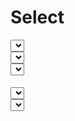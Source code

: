 
<Meta title="Components/Select" component={Select} />

# Select

<ArgsTable of={Select} />

<Canvas>
  <Story name="default">
    <div style={{ maxWidth: '400px' }}>
      <Select
        options={[
          {
            value: 'option-1',
            label: 'Option 1',
          },
          {
            value: 'option-1',
            label: 'Option 2',
          },
        ]}
        onChange={action('Select onChange triggered')}
        size={boolean('Small', false) ? 'small' : 'normal'}
      />
    </div>
  </Story>
</Canvas>

<Canvas>
  <Story name="with selected option">
    <div style={{ maxWidth: '400px' }}>
      <Select
        options={[
          {
            value: 'option-1',
            label: 'Option 1',
          },
          {
            value: 'option-1',
            label: 'Option 2',
          },
        ]}
        value={{
          value: 'option-1',
          label: 'Option 1',
        }}
        onChange={action('Select onChange triggered')}
        size={boolean('Small', false) ? 'small' : 'normal'}
      />
    </div>
  </Story>
</Canvas>

<Canvas>
  <Story name="with label">
    <div style={{ maxWidth: '400px' }}>
      <Select
        label="This is a label"
        options={[
          {
            value: 'option-1',
            label: 'Option 1',
          },
          {
            value: 'option-1',
            label: 'Option 2',
          },
        ]}
        value={{
          value: 'option-1',
          label: 'Option 1',
        }}
        onChange={action('Select onChange triggered')}
        size={boolean('Small', false) ? 'small' : 'normal'}
      />
    </div>
  </Story>
</Canvas>

<Canvas>
  <Story name="disabled">
    <div style={{ maxWidth: '400px' }}>
      <Select
        options={[
          {
            value: 'option-1',
            label: 'Option 1',
          },
          {
            value: 'option-1',
            label: 'Option 2',
          },
        ]}
        value={{
          value: 'option-1',
          label: 'Option 1',
        }}
        onChange={action('Select onChange triggered')}
        size={boolean('Small', false) ? 'small' : 'normal'}
        disabled={true}
      />
    </div>
  </Story>
</Canvas>

<Canvas>
  <Story name="with number values">
    <div style={{ maxWidth: '400px' }}>
      <Select
        options={[
          {
            value: 1,
            label: 'Option 1',
          },
          {
            value: 2,
            label: 'Option 2',
          },
        ]}
        value={{
          value: 3,
          label: 'Option 1',
        }}
        onChange={action('Select onChange triggered')}
        size={boolean('Small', false) ? 'small' : 'normal'}
        value={2}
      />
    </div>
  </Story>
</Canvas>

<Canvas>
  <Story name="with placeholder">
    <div style={{ maxWidth: '400px' }}>
      <Select
        options={[
          {
            value: 1,
            label: 'Option 1',
          },
          {
            value: 2,
            label: 'Option 2',
          },
        ]}
        onChange={action('Select onChange triggered')}
        size={boolean('Small', false) ? 'small' : 'normal'}
        placeholder={'Placeholder'}
      />
    </div>
  </Story>
</Canvas>
